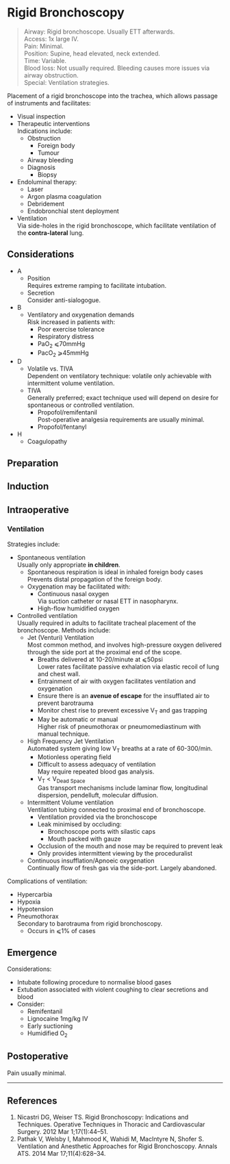 # Rigid Bronchoscopy


>Airway: Rigid bronchoscope. Usually ETT afterwards. <br>
>Access: 1x large IV. <br>
>Pain: Minimal. <br>
>Position: Supine, head elevated, neck extended. <br>
>Time: Variable. <br>
>Blood loss: Not usually required. Bleeding causes more issues via airway obstruction. <br>
>Special: Ventilation strategies. <br>


Placement of a rigid bronchoscope into the trachea, which allows passage of instruments and facilitates:

* Visual inspection
* Therapeutic interventions  
Indications include:
	* Obstruction
		* Foreign body
		* Tumour
	* Airway bleeding
	* Diagnosis
		* Biopsy
* Endoluminal therapy:
	* Laser
	* Argon plasma coagulation
	* Debridement
	* Endobronchial stent deployment
* Ventilation  
Via side-holes in the rigid bronchoscope, which facilitate ventilation of the **contra-lateral** lung. 


## Considerations

* A
	* Position  
	Requires extreme ramping to facilitate intubation.
	* Secretion  
	Consider anti-sialogogue.
* B
	* Ventilatory and oxygenation demands  
	Risk increased in patients with:
		* Poor exercise tolerance
		* Respiratory distress
		* PaO<sub>2</sub> ⩽70mmHg
		* PacO<sub>2</sub> ⩾45mmHg
* D
	* Volatile vs. TIVA  
	Dependent on ventilatory technique: volatile only achievable with intermittent volume ventilation.
	* TIVA  
	Generally preferred; exact technique used will depend on desire for spontaneous or controlled ventilation.
		* Propofol/remifentanil  
		Post-operative analgesia requirements are usually minimal.
		* Propofol/fentanyl
* H
	* Coagulopathy

## Preparation

## Induction

## Intraoperative


### Ventilation

Strategies include:

* Spontaneous ventilation  
Usually only appropriate **in children**.
	* Spontaneous respiration is ideal in inhaled foreign body cases  
	Prevents distal propagation of the foreign body.
	* Oxygenation may be facilitated with:
		* Continuous nasal oxygen  
		Via suction catheter or nasal ETT in nasopharynx.
		* High-flow humidified oxygen
* Controlled ventilation  
Usually required in adults to facilitate tracheal placement of the bronchoscope. Methods include:
	* Jet (Venturi) Ventilation  
	Most common method, and involves high-pressure oxygen delivered through the side port at the proximal end of the scope.
		* Breaths delivered at 10-20/minute at ⩽50psi  
		Lower rates facilitate passive exhalation via elastic recoil of lung and chest wall.
		* Entrainment of air with oxygen facilitates ventilation and oxygenation
		* Ensure there is an **avenue of escape** for the insufflated air to prevent barotrauma
		* Monitor chest rise to prevent excessive V<sub>T</sub> and gas trapping
		* May be automatic or manual  
		Higher risk of pneumothorax or pneumomediastinum with manual technique.
	* High Frequency Jet Ventilation  
	Automated system giving low V<sub>T</sub> breaths at a rate of 60-300/min.
		* Motionless operating field
		* Difficult to assess adequacy of ventilation  
		May require repeated blood gas analysis.
		* V<sub>T</sub> < V<sub>Dead Space</sub>  
		Gas transport mechanisms include laminar flow, longitudinal dispersion, pendelluft, molecular diffusion.
	* Intermittent Volume ventilation  
	Ventilation tubing connected to proximal end of bronchoscope.
		* Ventilation provided via the bronchoscope
		* Leak minimised by occluding:
			* Bronchoscope ports with silastic caps
			* Mouth packed with gauze
		* Occlusion of the mouth and nose may be required to prevent leak
		* Only provides intermittent viewing by the proceduralist
	* Continuous insufflation/Apnoeic oxygenation  
	Continually flow of fresh gas via the side-port. Largely abandoned.


Complications of ventilation:

* Hypercarbia
* Hypoxia
* Hypotension
* Pneumothorax  
Secondary to barotrauma from rigid bronchoscopy.
	* Occurs in ⩽1% of cases

## Emergence

Considerations:

* Intubate following procedure to normalise blood gases
* Extubation associated with violent coughing to clear secretions and blood
* Consider:
	* Remifentanil
	* Lignocaine 1mg/kg IV
	* Early suctioning
	* Humidified O<sub>2</sub>

## Postoperative

Pain usually minimal.

---

## References

1. Nicastri DG, Weiser TS. Rigid Bronchoscopy: Indications and Techniques. Operative Techniques in Thoracic and Cardiovascular Surgery. 2012 Mar 1;17(1):44–51. 
2. Pathak V, Welsby I, Mahmood K, Wahidi M, MacIntyre N, Shofer S. Ventilation and Anesthetic Approaches for Rigid Bronchoscopy. Annals ATS. 2014 Mar 17;11(4):628–34. 
